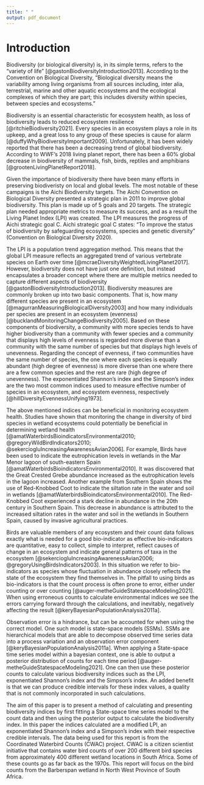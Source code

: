 ```yaml
---
title: " "
output: pdf_document
---
```


# Introduction

Biodiversity (or biological diversity) is, in its simple terms, refers to the "variety of life" [@gastonBiodiversityIntroduction2013]. According to the Convention on Biological Diversity, "Biological diversity means the variability among living organisms from all sources including, inter alia, terrestrial, marine and other aquatic ecosystems and the ecological complexes of which they are part; this includes diversity within species, between species and ecosystems."

Biodiversity is an essential characteristic for ecosystem health, as loss of biodiversity leads to reduced ecosystem resilience [@ritchieBiodiversity2021]. Every species in an ecosystem plays a role in its upkeep, and a great loss to any group of these species is cause for alarm [@duffyWhyBiodiversityImportant2009]. Unfortunately, it has been widely reported that there has been a decreasing trend of global biodiversity. According to WWF’s 2018 living planet report, there has been a 60% global decrease in biodiversity of mammals, fish, birds, reptiles and amphibians [@grootenLivingPlanetReport2018]. 

Given the importance of biodiversity there have been many efforts in preserving biodiveristy on local and global levels. The most notable of these campaigns is the Aichi Biodiversity targets. The Aichi Convention on Biological Diversity presented a strategic plan in 2011 to improve global biodiversity. This plan is made up of 5 goals and 20 targets. The strategic plan needed appropriate metrics to measure its success, and as a result the Living Planet Index (LPI) was created. The LPI measures the progress of Aichi strategic goal C. Aichi strategic goal C states: “To improve the status of biodiversity by safeguarding ecosystems, species and genetic diversity” (Convention on Biological Diversity 2020).

The LPI is a population trend aggregation method. This means that the global LPI measure reflects an aggregated trend of various vertebrate species on Earth over time [@mcraeDiversityWeightedLivingPlanet2017]. However, biodiversity does not have just one definition, but instead encapsulates a broader concept where there are multiple metrics needed to capture different aspects of biodiversity [@gastonBiodiversityIntroduction2013]. Biodiversity measures are commonly broken up into two basic components. That is, how many different species are present in an ecosystem [@magurranMeasuringBiologicalDiversity2003] and how many individuals per species are present in an ecosystem (evenness) [@bucklandMonitoringChangeBiodiversity2005]. Based on these components of biodiversity, a community with more species tends to have higher biodiversity than a community with fewer species and a community that displays high levels of evenness is regarded more diverse than a community with the same number of species but that displays high levels of unevenness. Regarding the concept of evenness, if two communities have the same number of species, the one where each species is equally abundant (high degree of evenness) is more diverse than one where there are a few common species and the rest are rare (high degree of unevenness). The exponentiated Shannon's index and the Simpson's index are the two most common indices used to measure effective number of species in an ecosystem, and ecosystem evenness, respectively [@hillDiversityEvennessUnifying1973].

The above mentioned indices can be beneficial in monitoring ecosystem health. Studies have shown that monitoring the change in diversity of bird species in wetland ecosystems could potentially be beneficial in determining wetland health [@amatWaterbirdsBioindicatorsEnvironmental2010; @gregoryWildBirdIndicators2010; @sekerciogluIncreasingAwarenessAvian2006]. For example, Birds have been used to indicate the eutrophication levels in wetlands in the Mar Menor lagoon of south-eastern Spain [@amatWaterbirdsBioindicatorsEnvironmental2010]. It was discovered that the Great Crested Grebe abundance increased as the eutrophication levels in the lagoon increased. Another example from Southern Spain shows the use of Red-Knobbed Coot to indicate the siltation rate in the water and soil in wetlands [@amatWaterbirdsBioindicatorsEnvironmental2010]. The Red-Knobbed Coot experienced a stark decline in abundance in the 20th century in Southern Spain. This decrease in abundance is attributed to the increased siltation rates in the water and soil in the wetlands in Southern Spain, caused by invasive agricultural practices.

Birds are valuable members of any ecosystem and their count data follows exactly what is needed for a good bio-indicator as effective bio-indicators are quantitative, easy to collect, simple to interpret, reflect causes of change in an ecosystem and indicate general patterns of taxa in the ecosystem [@sekerciogluIncreasingAwarenessAvian2006; @gregoryUsingBirdsIndicators2003]. In this situation we refer to bio-indicators as species whose fluctuation in abundance closely reflects the state of the ecosystem they find themselves in. The pitfall to using birds as bio-indicators is that the count process is often prone to error, either under counting or over counting [@auger-metheGuideStatespaceModeling2021]. When using erroneous counts to calculate environmental indices we see the errors carrying forward through the calculations, and inevitably, negatively affecting the result [@keryBayesianPopulationAnalysis2011a].

Observation error is a hindrance, but can be accounted for when using the correct model. One such model is state-space models (SSMs). SSMs are hierarchical models that are able to decompose observed time series data into a process variation and an observation error component [@keryBayesianPopulationAnalysis2011a]. When applying a State-space time series model within a bayesian context, one is able to output a posterior distribution of counts for each time period [@auger-metheGuideStatespaceModeling2021]. One can then use these posterior counts to calculate various biodiversity indices such as the LPI, exponentiated Shannon's index and the Simpson's index. An added benefit is that we can produce credible intervals for these index values, a quality that is not commonly incorporated in such calculations.

The aim of this paper is to present a method of calculating and presenting biodiversity indices by first fitting a State-space time series model to the count data and then using the posterior output to calculate the biodiversity index. In this paper the indices calculated are a modified LPI, an exponentiated Shannon's index and a Simpson's index with their respective credible intervals. The data being used for this report is from the Coordinated Waterbird Counts (CWAC) project. CWAC is a citizen scientist initiative that contains water bird counts of over 200 different bird species from approximately 400 different wetland locations in South Africa. Some of these counts go as far back as the 1970s. This report will focus on the bird counts from the Barberspan wetland in North West Province of South Africa. 






